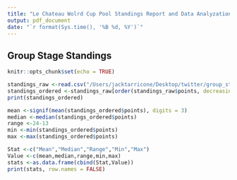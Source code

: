 ```yaml
---
title: "Le Chateau Wolrd Cup Pool Standings Report and Data Analyzation"
output: pdf_document
date: "`r format(Sys.time(), '%B %d, %Y')`"
---
```

## Group Stage Standings
```r
knitr::opts_chunk$set(echo = TRUE)
```

```r
standings_raw <-read.csv("/Users/jacktarricone/Desktop/twitter/group_stage_points.csv")
standings_ordered <-standings_raw[order(standings_raw$points, decreasing = TRUE),]
print(standings_ordered)
```

```r
mean <-signif(mean(standings_ordered$points), digits = 3)
median <-median(standings_ordered$points)
range <-24-13
min <-min(standings_ordered$points)
max <-max(standings_ordered$points)

Stat <-c("Mean","Median","Range","Min","Max")
Value <-c(mean,median,range,min,max)
stats <-as.data.frame(cbind(Stat,Value))
print(stats, row.names = FALSE)
```


